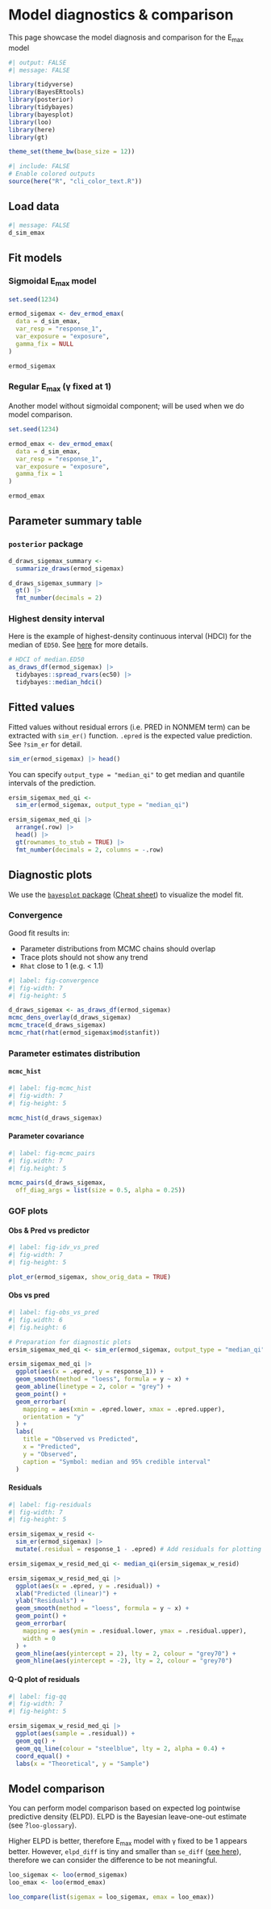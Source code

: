 # Model diagnostics & comparison

This page showcase the model diagnosis and comparison for the E~max~ model 

```r
#| output: FALSE
#| message: FALSE

library(tidyverse)
library(BayesERtools)
library(posterior)
library(tidybayes)
library(bayesplot)
library(loo)
library(here)
library(gt)

theme_set(theme_bw(base_size = 12))
```

```r
#| include: FALSE
# Enable colored outputs
source(here("R", "cli_color_text.R"))
```

## Load data

```r
#| message: FALSE
d_sim_emax
```

## Fit models

::: {.panel-tabset}

### Sigmoidal E~max~ model

```r
set.seed(1234)

ermod_sigemax <- dev_ermod_emax(
  data = d_sim_emax,
  var_resp = "response_1",
  var_exposure = "exposure",
  gamma_fix = NULL
)

ermod_sigemax
```

### Regular E~max~ (γ fixed at 1)

Another model without sigmoidal component; will be used when we do
model comparison.

```r
set.seed(1234)

ermod_emax <- dev_ermod_emax(
  data = d_sim_emax,
  var_resp = "response_1",
  var_exposure = "exposure",
  gamma_fix = 1
)

ermod_emax
```

:::

## Parameter summary table

::: {.panel-tabset}

### `posterior` package

```r
d_draws_sigemax_summary <-
  summarize_draws(ermod_sigemax)

d_draws_sigemax_summary |>
  gt() |>
  fmt_number(decimals = 2)
```

### Highest density interval

Here is the example of highest-density continuous interval (HDCI) for the median of `ED50`.
See [here](https://mjskay.github.io/ggdist/reference/point_interval.html) for more details.

```r
# HDCI of median.ED50
as_draws_df(ermod_sigemax) |>
  tidybayes::spread_rvars(ec50) |>
  tidybayes::median_hdci()
```

:::


## Fitted values

Fitted values without residual errors (i.e. PRED in NONMEM term) can be
extracted with `sim_er()` function. `.epred` is the expected value prediction.
See `?sim_er` for detail.

```r
sim_er(ermod_sigemax) |> head()
```

You can specify `output_type = "median_qi"` to get median and quantile
intervals of the prediction.

```r
ersim_sigemax_med_qi <-
  sim_er(ermod_sigemax, output_type = "median_qi")

ersim_sigemax_med_qi |>
  arrange(.row) |>
  head() |>
  gt(rownames_to_stub = TRUE) |>
  fmt_number(decimals = 2, columns = -.row)
```


## Diagnostic plots

We use the [`bayesplot` package](https://mc-stan.org/bayesplot/) 
([Cheat sheet](https://rstudio.github.io/cheatsheets/bayesplot.pdf)) 
to visualize the model fit.

### Convergence

Good fit results in:

- Parameter distributions from MCMC chains should overlap
- Trace plots should not show any trend
- `Rhat` close to 1 (e.g. < 1.1)

```r
#| label: fig-convergence
#| fig-width: 7
#| fig-height: 5

d_draws_sigemax <- as_draws_df(ermod_sigemax)
mcmc_dens_overlay(d_draws_sigemax)
mcmc_trace(d_draws_sigemax)
mcmc_rhat(rhat(ermod_sigemax$mod$stanfit))
```

### Parameter estimates distribution

::: {.panel-tabset}

#### `mcmc_hist`

```r
#| label: fig-mcmc_hist
#| fig-width: 7
#| fig-height: 5

mcmc_hist(d_draws_sigemax)
```

#### Parameter covariance

```r
#| label: fig-mcmc_pairs
#| fig.width: 7
#| fig.height: 5

mcmc_pairs(d_draws_sigemax,
  off_diag_args = list(size = 0.5, alpha = 0.25))
```

:::

### GOF plots

::: {.panel-tabset}

#### Obs & Pred vs predictor

```r
#| label: fig-idv_vs_pred
#| fig-width: 7
#| fig-height: 5

plot_er(ermod_sigemax, show_orig_data = TRUE)
```

#### Obs vs pred

```r
#| label: fig-obs_vs_pred
#| fig.width: 6
#| fig.height: 6

# Preparation for diagnostic plots
ersim_sigemax_med_qi <- sim_er(ermod_sigemax, output_type = "median_qi")

ersim_sigemax_med_qi |>
  ggplot(aes(x = .epred, y = response_1)) +
  geom_smooth(method = "loess", formula = y ~ x) +
  geom_abline(linetype = 2, color = "grey") +
  geom_point() +
  geom_errorbar(
    mapping = aes(xmin = .epred.lower, xmax = .epred.upper), 
    orientation = "y"
  ) +
  labs(
    title = "Observed vs Predicted",
    x = "Predicted",
    y = "Observed",
    caption = "Symbol: median and 95% credible interval"
  )
```

#### Residuals

```r
#| label: fig-residuals
#| fig-width: 7
#| fig-height: 5

ersim_sigemax_w_resid <-
  sim_er(ermod_sigemax) |>
  mutate(.residual = response_1 - .epred) # Add residuals for plotting

ersim_sigemax_w_resid_med_qi <- median_qi(ersim_sigemax_w_resid)

ersim_sigemax_w_resid_med_qi |>
  ggplot(aes(x = .epred, y = .residual)) +
  xlab("Predicted (linear)") +
  ylab("Residuals") +
  geom_smooth(method = "loess", formula = y ~ x) +
  geom_point() +
  geom_errorbar(
    mapping = aes(ymin = .residual.lower, ymax = .residual.upper), 
    width = 0
  ) +
  geom_hline(aes(yintercept = 2), lty = 2, colour = "grey70") +
  geom_hline(aes(yintercept = -2), lty = 2, colour = "grey70")
```

#### Q-Q plot of residuals

```r
#| label: fig-qq
#| fig-width: 7
#| fig-height: 5

ersim_sigemax_w_resid_med_qi |>
  ggplot(aes(sample = .residual)) +
  geom_qq() +
  geom_qq_line(colour = "steelblue", lty = 2, alpha = 0.4) +
  coord_equal() +
  labs(x = "Theoretical", y = "Sample")
```

:::

## Model comparison

You can perform model comparison based on expected log pointwise predictive density (ELPD).
ELPD is the Bayesian leave-one-out estimate (see ?`loo-glossary`).

Higher ELPD is better, therefore E~max~ model with `γ` fixed to be 1 appears better.
However, `elpd_diff` is tiny and smaller than `se_diff` ([see here](https://stats.stackexchange.com/questions/608881/how-to-interpret-elpd-diff-of-bayesian-loo-estimate-in-bayesian-logistic-regress)),
therefore we can consider the difference to be not meaningful.


```r
loo_sigemax <- loo(ermod_sigemax)
loo_emax <- loo(ermod_emax)

loo_compare(list(sigemax = loo_sigemax, emax = loo_emax))
```
